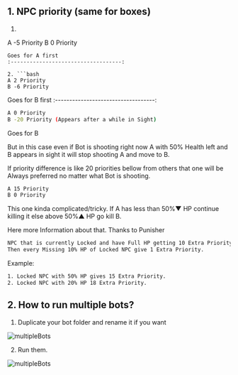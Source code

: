 ## 1. NPC priority (same for boxes)

1. ```bash
A -5 Priority
B 0 Priority
```
Goes for A first
:-----------------------------------:

2. ```bash
A 2 Priority
B -6 Priority
```
Goes for B first
:-----------------------------------:
```bash
A 0 Priority
B -20 Priority (Appears after a while in Sight)
```
Goes for B

But in this case even if Bot is shooting right now A with 50% Health left and B appears in sight it will stop shooting A and move to B.

If priority difference is like 20 priorities bellow from others that one will be Always preferred no matter what Bot is shooting.

```bash
A 15 Priority
B 0 Priority
```

This one kinda complicated/tricky. If A has less than 50%▼ HP continue killing it else above 50%▲ HP go kill B.

Here more Information about that. Thanks to Punisher
```bash
NPC that is currently Locked and have Full HP getting 10 Extra Priority.
Then every Missing 10% HP of Locked NPC give 1 Extra Priority.
```
Example:
```bash
1. Locked NPC with 50% HP gives 15 Extra Priority.
2. Locked NPC with 20% HP 18 Extra Priority.
```

## 2. How to run multiple bots?

1. Duplicate your bot folder and rename it if you want

![multipleBots](public/multipleBots1.png)

2. Run them.

![multipleBots](public/multipleBots2.png)